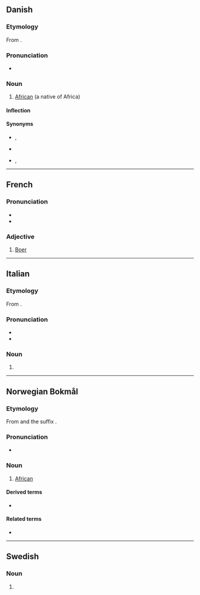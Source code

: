 {{also|Afrikaner|afrikáner}}
==Danish==
{{wikipedia|lang=da}}

===Etymology===
From {{der|da|la|africanus||African}}. <!--not sure, more likely to apply to afrikansk-->

===Pronunciation===
* {{IPA|da|/afriˈkaːˀnər/|[ɑfʁiˈkʰæːˀnɐ]}}

===Noun===
{{da-noun|en|e}}

# [[African]] (a native of Africa)

====Inflection====
{{da-noun-infl|en|e|afrikanerne||||afrikanernes}}

====Synonyms====
* {{sense|dark-skinned, derogatory}} {{l|da|nigger}}, {{l|da|abekat}}
* {{sense|dark-skinned, now offensive}} {{l|da|neger}}
* {{sense|dark-skinned, neutral}} {{l|da|sort}}, {{l|da|farvet}}

----

==French==

===Pronunciation===
* {{fr-IPA|afrikanèr}}
* {{audio|fr|FR-afrikaner.ogg|Audio}}

===Adjective===
{{fr-adj|mf}}

# [[Boer]]

----

==Italian==

===Etymology===
From {{bor|it|af|Afrikaner}}.

===Pronunciation===
* {{IPA|it|/a.friˈka.ner/|[äfr̺iˈkäːn̺e̞r̺]}}
* {{hyph|it|a|fri|cà|ner}}

===Noun===
{{it-noun|mf|-}}

# {{altform|it|afrikander}}

----

==Norwegian Bokmål==

===Etymology===
From {{m|nb|Afrika}} and the suffix {{m|nb|-aner}}.

===Pronunciation===
* {{IPA|nb|/ɑfriˈkɑːnər/}}

===Noun===
{{nb-noun-m2}}

# [[African]]

====Derived terms====
* {{l|nb|sentralafrikaner}}

====Related terms====
* {{l|nb|afrikansk}}

----

==Swedish==

===Noun===
{{head|sv|noun form}}

# {{sv-noun-form-indef-pl|afrikan}}
